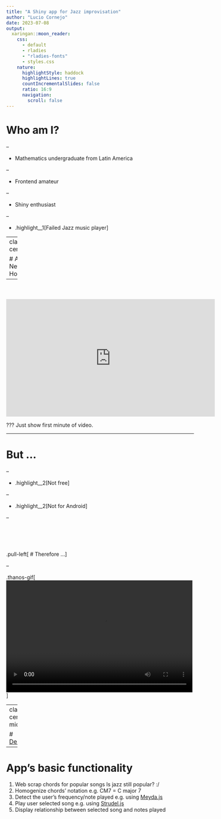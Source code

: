 ```yaml
---
title: "A Shiny app for Jazz improvisation"
author: "Lucio Cornejo"
date: 2023-07-08
output:
  xaringan::moon_reader:
    css: 
      - default
      - rladies
      - "rladies-fonts"
      - styles.css
    nature:
      highlightStyle: haddock
      highlightLines: true
      countIncrementalSlides: false
      ratio: 16:9
      navigation:
        scroll: false
---
```


# Who am I?

--

- Mathematics undergraduate from Latin America

--

- Frontend amateur

--

- Shiny enthusiast

--

- .highlight__1[Failed Jazz music player]


---
class: center

# A New Hope

--

<p style="margin-bottom: 20px;"> &nbsp; </p>

<iframe width="560" height="315" src="https://www.youtube.com/embed/-TGIvKZQmGk" title="YouTube video player" frameborder="0" allow="accelerometer; autoplay; clipboard-write; encrypted-media; gyroscope; picture-in-picture; web-share" allowfullscreen>
</iframe>

???
Just show first minute of video.

---

# But ...

--

- .highlight__2[Not free]

--

- .highlight__2[Not for Android]

--

<p style="margin-bottom: 50px;"> &nbsp; </p>

.pull-left[
  # Therefore ...
]

--

.thanos-gif[
<video preload="auto" loop="" autoplay="" width="500" height="300">
<source src="https://media.tenor.com/vCqpL7x4sPUAAAPs/thanos-fine-ill-do-it-myself.webm" type="video/webm">
</video>
]

---
class: center, middle

# [Demo](https://lucio-cornejo.shinyapps.io/jazz-improvisation-app/)

---

# App's basic functionality

<ol id="functionality">
  <li>
    <span>Web scrap chords for popular songs</span>
    <span>Is jazz still popular? :/</span>  
  <li>
    <span>Homogenize chords' notation</span>
    <span>e.g. CM7 = C major 7</span>
  </li>
  <li>
    <span>Detect the user's frequency/note played</span>
    <span>e.g. using <a href="https://meyda.js.org/">Meyda.js</a></span>
  </li>
  <li>
    <span>Play user selected song</span>
    <span>e.g. using <a href="https://strudel.tidalcycles.org/?C7umG4U5a1Pi">Strudel.js</a></span>
  </li>
  <li>
    <span>Display relationship between selected song and notes played</span>
    <span></span>
  </li>

  
</ol>